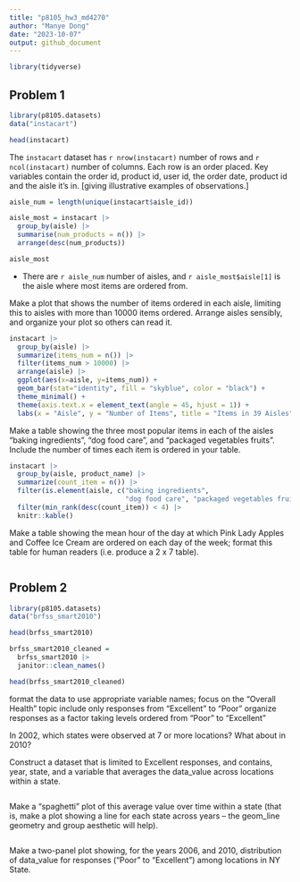 ```yaml
---
title: "p8105_hw3_md4270"
author: "Manye Dong"
date: "2023-10-07"
output: github_document
---
```

```r
library(tidyverse)
```

## Problem 1
```r
library(p8105.datasets)
data("instacart")
```

```r
head(instacart)
```
The `instacart` dataset has `r nrow(instacart)` number of rows and `r ncol(instacart)` number of columns. Each row is an order placed. Key variables contain the order id, product id, user id, the order date, product id and the aisle it's in.
[giving illustrative examples of observations.]

```r
aisle_num = length(unique(instacart$aisle_id))
```
```r
aisle_most = instacart |>
  group_by(aisle) |>
  summarise(num_products = n()) |>
  arrange(desc(num_products))

aisle_most
```

* There are `r aisle_num` number of aisles, and `r aisle_most$aisle[1]` is the aisle where most items are ordered from.

Make a plot that shows the number of items ordered in each aisle, limiting this to aisles with more than 10000 items ordered. Arrange aisles sensibly, and organize your plot so others can read it.
```r
instacart |>
  group_by(aisle) |>
  summarize(items_num = n()) |>
  filter(items_num > 10000) |>
  arrange(aisle) |>
  ggplot(aes(x=aisle, y=items_num)) +
  geom_bar(stat="identity", fill = "skyblue", color = "black") +
  theme_minimal() +
  theme(axis.text.x = element_text(angle = 45, hjust = 1)) +
  labs(x = "Aisle", y = "Number of Items", title = "Items in 39 Aisles")
```

Make a table showing the three most popular items in each of the aisles “baking ingredients”, “dog food care”, and “packaged vegetables fruits”. Include the number of times each item is ordered in your table.
```r
instacart |>
  group_by(aisle, product_name) |>
  summarize(count_item = n()) |>
  filter(is.element(aisle, c("baking ingredients", 
                             "dog food care", "packaged vegetables fruits"))) |>
  filter(min_rank(desc(count_item)) < 4) |>
  knitr::kable()
```

Make a table showing the mean hour of the day at which Pink Lady Apples and Coffee Ice Cream are ordered on each day of the week; format this table for human readers (i.e. produce a 2 x 7 table).

```r

```


## Problem 2
```r
library(p8105.datasets)
data("brfss_smart2010")
```
```r
head(brfss_smart2010)
```
```r
brfss_smart2010_cleaned = 
  brfss_smart2010 |>
  janitor::clean_names()

head(brfss_smart2010_cleaned)
```

format the data to use appropriate variable names;
focus on the “Overall Health” topic
include only responses from “Excellent” to “Poor”
organize responses as a factor taking levels ordered from “Poor” to “Excellent”

In 2002, which states were observed at 7 or more locations? What about in 2010?

Construct a dataset that is limited to Excellent responses, and contains, year, state, and a variable that averages the data_value across locations within a state. 
```r

```

Make a “spaghetti” plot of this average value over time within a state (that is, make a plot showing a line for each state across years – the geom_line geometry and group aesthetic will help).
```r

```

Make a two-panel plot showing, for the years 2006, and 2010, distribution of data_value for responses (“Poor” to “Excellent”) among locations in NY State.
```r

```

